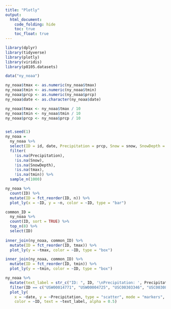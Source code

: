 ```yaml
---
title: "Plotly"
output: 
  html_document:
    code_folding: hide
    toc: true
    toc_float: true
---
```


```r
library(dplyr)
library(tidyverse)
library(plotly)
library(viridis)
library(p8105.datasets)
```

```r
data("ny_noaa")
```

```r
ny_noaa$tmax <- as.numeric(ny_noaa$tmax)
ny_noaa$tmin <- as.numeric(ny_noaa$tmin)
ny_noaa$prcp <- as.numeric(ny_noaa$prcp)
ny_noaa$date <- as.character(ny_noaa$date)

ny_noaa$tmax <- ny_noaa$tmax / 10
ny_noaa$tmin <- ny_noaa$tmin / 10
ny_noaa$prcp <- ny_noaa$prcp / 10


set.seed(1)
ny_noaa =
  ny_noaa %>%
  select(ID = id, date, Precipitation = prcp, Snow = snow, SnowDepth = snwd, tmax, tmin) %>%
  filter(
    !is.na(Precipitation),
    !is.na(Snow),
    !is.na(SnowDepth),
    !is.na(tmax),
    !is.na(tmin)) %>%
  sample_n(1000)

ny_noaa %>%
  count(ID) %>%
  mutate(ID = fct_reorder(ID, n)) %>%
  plot_ly(x = ~ID, y = ~n, color = ~ID, type = "bar")

common_ID =
  ny_noaa %>%
  count(ID, sort = TRUE) %>%
  top_n(8) %>%
  select(ID)
  
inner_join(ny_noaa, common_ID) %>%
  mutate(ID = fct_reorder(ID, tmax)) %>%
  plot_ly(y = ~tmax, color = ~ID, type = "box")

inner_join(ny_noaa, common_ID) %>%
  mutate(ID = fct_reorder(ID, tmin)) %>%
  plot_ly(y = ~tmin, color = ~ID, type = "box")

ny_noaa %>%
  mutate(text_label = str_c("ID: ", ID, '\nPrecipitation: ', Precipitation)) %>%
  filter(ID == c("USW00014771", "USW00004725", "USC00303346", "USC00308962", "USC00303025", "USC00305426", "USC00305113", "USC00302036")) %>%
  plot_ly(
    x = ~date, y = ~Precipitation, type = "scatter", mode = "markers",
    color = ~ID, text = ~text_label, alpha = 0.5)
```

